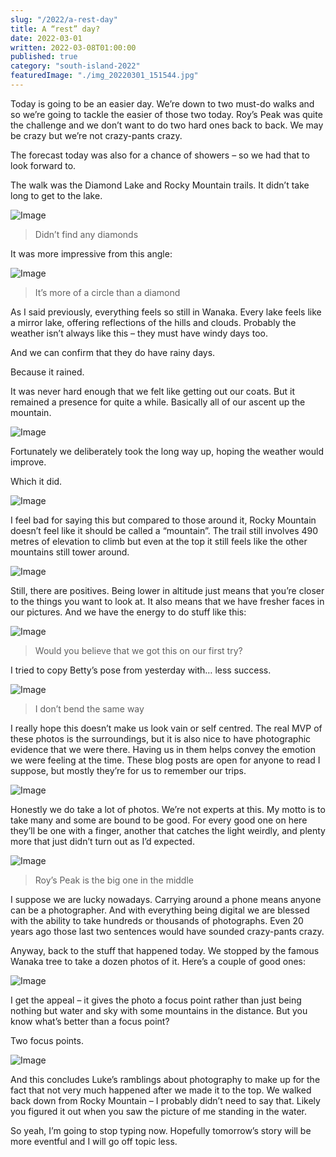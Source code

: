 ```yaml
---
slug: "/2022/a-rest-day"
title: A “rest” day?
date: 2022-03-01
written: 2022-03-08T01:00:00
published: true
category: "south-island-2022"
featuredImage: "./img_20220301_151544.jpg"
---
```


Today is going to be an easier day. We’re down to two must-do walks and so we’re going to tackle the easier of those two today. Roy’s Peak was quite the challenge and we don’t want to do two hard ones back to back. We may be crazy but we’re not crazy-pants crazy.

The forecast today was also for a chance of showers – so we had that to look forward to.

The walk was the Diamond Lake and Rocky Mountain trails. It didn’t take long to get to the lake.

![Image](img_20220301_113655.jpg)

> Didn’t find any diamonds

It was more impressive from this angle:

![Image](img_20220301_141743.jpg)

> It’s more of a circle than a diamond

As I said previously, everything feels so still in Wanaka. Every lake feels like a mirror lake, offering reflections of the hills and clouds. Probably the weather isn’t always like this – they must have windy days too.

And we can confirm that they do have rainy days.

Because it rained.

It was never hard enough that we felt like getting out our coats. But it remained a presence for quite a while. Basically all of our ascent up the mountain.

![Image](img_20220301_124700.jpg)

Fortunately we deliberately took the long way up, hoping the weather would improve.

Which it did.

![Image](img_20220301_132235.jpg)

I feel bad for saying this but compared to those around it, Rocky Mountain doesn’t feel like it should be called a “mountain”. The trail still involves 490 metres of elevation to climb but even at the top it still feels like the other mountains still tower around.

![Image](img_20220301_131124.jpg)

Still, there are positives. Being lower in altitude just means that you’re closer to the things you want to look at. It also means that we have fresher faces in our pictures. And we have the energy to do stuff like this:

![Image](img_20220301_130859.jpg)

> Would you believe that we got this on our first try?

I tried to copy Betty’s pose from yesterday with… less success.

![Image](img_20220301_130830.jpg)

> I don’t bend the same way

I really hope this doesn’t make us look vain or self centred. The real MVP of these photos is the surroundings, but it is also nice to have photographic evidence that we were there. Having us in them helps convey the emotion we were feeling at the time. These blog posts are open for anyone to read I suppose, but mostly they’re for us to remember our trips.

![Image](img_20220301_132654.jpg)

Honestly we do take a lot of photos. We’re not experts at this. My motto is to take many and some are bound to be good. For every good one on here they’ll be one with a finger, another that catches the light weirdly, and plenty more that just didn’t turn out as I’d expected.

![Image](img_20220301_133542.jpg)

> Roy’s Peak is the big one in the middle

I suppose we are lucky nowadays. Carrying around a phone means anyone can be a photographer. And with everything being digital we are blessed with the ability to take hundreds or thousands of photographs. Even 20 years ago those last two sentences would have sounded crazy-pants crazy.

Anyway, back to the stuff that happened today. We stopped by the famous Wanaka tree to take a dozen photos of it. Here’s a couple of good ones:

![Image](img_20220301_151544.jpg)

I get the appeal – it gives the photo a focus point rather than just being nothing but water and sky with some mountains in the distance. But you know what’s better than a focus point?

Two focus points.

![Image](img_20220301_151843.jpg)

And this concludes Luke’s ramblings about photography to make up for the fact that not very much happened after we made it to the top. We walked back down from Rocky Mountain – I probably didn’t need to say that. Likely you figured it out when you saw the picture of me standing in the water.

So yeah, I’m going to stop typing now. Hopefully tomorrow’s story will be more eventful and I will go off topic less.